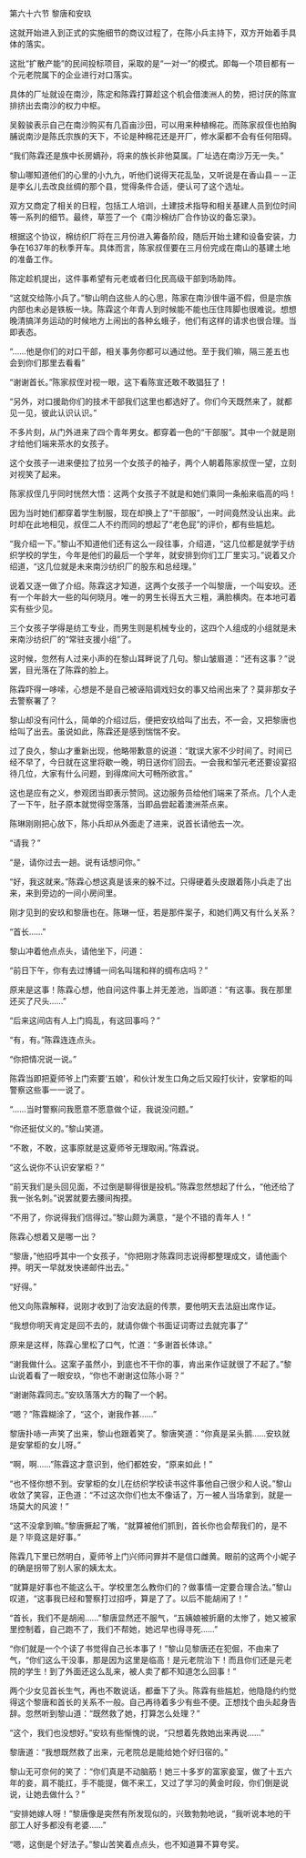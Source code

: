 

第六十六节 黎唐和安玖

这就开始进入到正式的实施细节的商议过程了，在陈小兵主持下，双方开始着手具体的落实。

这批“扩散产能”的民间投标项目，采取的是“一对一”的模式。即每一个项目都有一个元老院属下的企业进行对口落实。

具体的厂址就设在南沙，陈定和陈霖打算趁这个机会借澳洲人的势，把讨厌的陈宣排挤出去南沙的权力中枢。

吴毅骏表示自己在南沙购买有几百亩沙田，可以用来种植棉花。而陈家叔侄也拍胸脯说南沙是陈氏宗族的天下，不论是种棉花还是开厂，修水渠都不会有任何阻碍。

“我们陈霖还是族中长房嫡孙，将来的族长非他莫属。厂址选在南沙万无一失。”

黎山哪知道他们的心里的小九九，听他们说得天花乱坠，又听说是在香山县－－正是李幺儿去改良丝绸的那个县，觉得条件合适，便认可了这个选址。

双方又商定了相关的日程，包括工人培训，土建技术指导和相关基建人员到位时间等一系列的细节。最终，草签了一个《南沙棉纺厂合作协议的备忘录》。

根据这个协议，棉纺织厂将在三月份进入筹备阶段，随后开始土建和设备安装，力争在1637年的秋季开车。具体而言，陈家叔侄要在三月份完成在南山的基建土地的准备工作。

陈定趁机提出，这件事希望有元老或者归化民高级干部到场助阵。

“这就交给陈小兵了。”黎山明白这些人的心思，陈家在南沙很牛逼不假，但是宗族内部也未必是铁板一块。陈霖这个年青人到时候能不能也压住阵脚也很难说。想想晚清搞洋务运动的时候地方上闹出的各种幺蛾子，他们有这样的请求也很合理。当即表态。

“……他是你们的对口干部，相关事务你都可以通过他。至于我们嘛，隔三差五也会到你们那里去看看”

“谢谢首长。”陈家叔侄对视一眼，这下看陈宣还敢不敢猖狂了！

“另外，对口援助你们的技术干部我们这里也都选好了。你们今天既然来了，就都见一见，彼此认识认识。”

不多片刻，从门外进来了四个青年男女。都穿着一色的“干部服”。其中一个就是刚才给他们端来茶水的女孩子。

这个女孩子一进来便拉了拉另一个女孩子的袖子，两个人朝着陈家叔侄一望，立刻对视笑了起来。

陈家叔侄几乎同时恍然大悟：这两个女孩子不就是和她们乘同一条船来临高的吗！

因为当时她们都穿着学生制服，现在却换上了“干部服”，一时间竟然没认出来。此时却在此地相见，叔侄二人不约而同的想起了“老色屁”的评价，都有些尴尬。

“我介绍一下。”黎山不知道他们还有这么一段往事，介绍道，“这几位都是就学于纺织学校的学生，今年是他们的最后一个学年，就安排到你们工厂里实习。”说着又介绍道，“这几位就是未来南沙纺织厂的股东和总经理。”

说着又逐一做了介绍。陈霖这才知道，这两个女孩子一个叫黎唐，一个叫安玖。还有一个年龄大一些的叫何晓月。唯一的男生长得五大三粗，满脸横肉。在本地可着实有些少见。

三个女孩子学得是纺工专业，而男生则是机械专业的，这四个人组成的小组就是未来南沙纺织厂的“常驻支援小组”了。

这时候，忽然有人过来小声的在黎山耳畔说了几句。黎山皱眉道：“还有这事？”说罢，目光落在了陈霖的脸上。

陈霖吓得一哆嗦，心想是不是自己被诬陷调戏妇女的事又给闹出来了？莫非那女子去警察署了？

黎山却没有问什么，简单的介绍过后，便把安玖给叫了出去，不一会，又把黎唐也给叫了出去。虽说如此，陈霖还是感到惴惴不安。

过了良久，黎山才重新出现，他略带歉意的说道：“耽误大家不少时间了。时间已经不早了，今日就在这里将歇一晚，明日送你们回去。一会我和邹元老还要设宴招待几位，大家有什么问题，到得席间大可畅所欲言。”

这也是应有之义，参观团当即表示赞同。这边服务员给他们端来了茶点。几个人走了一下午，肚子原本就觉得空落落，当即品尝起着澳洲茶点来。

陈琳刚刚把心放下，陈小兵却从外面走了进来，说首长请他去一次。

“请我？”

“是，请你过去一趟。说有话想问你。”

“好，我这就来。”陈霖心想这真是该来的躲不过。只得硬着头皮跟着陈小兵走了出来，来到旁边的一间小房间里。

刚才见到的安玖和黎唐也在。陈琳一怔，若是那件案子，和她们两又有什么关系？

“首长……”

黎山冲着他点点头，请他坐下，问道：

“前日下午，你有去过博铺一间名叫瑞和祥的绸布店吗？”

原来是这事！陈霖心想，他自问这件事上并无差池，当即道：“有这事。我在那里还买了尺头……”

“后来这间店有人上门捣乱，有这回事吗？”

“有，有。”陈霖连连点头。

“你把情况说一说。”

陈霖当即把夏师爷上门索要‘五娘’，和伙计发生口角之后又殴打伙计，安掌柜的叫警察这些事一一说了。

“……当时警察问我愿意不愿意做个证，我说没问题。”

“你还挺仗义的。”黎山笑道。

“不敢，不敢，这事原就是这夏师爷无理取闹。”陈霖说。

“这么说你不认识安掌柜？”

“前天我们是头回见面，不过倒是聊得很是投机。”陈霖忽然想起了什么，“他还给了我一张名刺。”说罢就要去腰间掏摸。

“不用了，你说得我们信得过。”黎山颇为满意，“是个不错的青年人！”

陈霖心想着又是哪一出？

“黎唐，”他招呼其中一个女孩子，“你把刚才陈霖同志说得都整理成文，请他画个押。明天一早就发快递邮件出去。”

“好得。”

他又向陈霖解释，说刚才收到了治安法庭的传票，要他明天去法庭出席作证。

“我想你明天肯定是回不去的，就请你做个书面证词寄过去就完事了”

原来是这样，陈霖心里松了口气，忙道：“多谢首长体谅。”

“谢我做什么。这案子虽然小，到底也不干你的事，肯出来作证就很了不起了。”黎山说着看了一眼安玖，“你也不谢谢这位陈小哥？”

“谢谢陈霖同志。”安玖落落大方的鞠了一个躬。

“嗯？”陈霖糊涂了，“这个，谢我作甚……”

黎唐扑哧一声笑了出来，黎山也跟着笑了。黎唐笑道：“你真是呆头鹅……安玖就是安掌柜的女儿呀。”

“啊，啊……”陈霖这才意识到，他们都姓安，“原来如此！”

“也不怪你想不到。安掌柜的女儿在纺织学校读书这件事他自己很少和人说。”黎山收敛了笑容，正色道：“不过这次你们也太不像话了，万一被人当场拿到，就是一场莫大的风波！”

“这不没拿到嘛。”黎唐撅起了嘴，“就算被他们抓到，首长你也会帮我们的，是不是？毕竟这是好事。”

陈霖几下里已然明白，夏师爷上门兴师问罪并不是信口雌黄。眼前的这两个小妮子的确是拐带了别人家的姨太太。

“就算是好事也不能这么干。学校里怎么教你们的？做事情一定要合理合法。”黎山叹道，“这事我已经和警察打过招呼，算是了了。以后不能胡闹了！”

“首长，我们不是胡闹……”黎唐显然还不服气，“五姨娘被折磨的太惨了，她又被家里控制着，自己跑不了，我们不帮她，她迟早也得寻死……”

“你们就是一个个读了书觉得自己长本事了！”黎山见黎唐还在犯倔，不由来了气，“你们这么干没事，那是因为这里是临高！是元老院治下！而且你们还是元老院的学生！到了外面还这么乱来，被人卖了都不知道怎么回事！”

两个少女见首长生气，再也不敢说话，都垂下了头。陈霖有些尴尬，他隐隐约约觉得这个黎唐和首长的关系不一般。自己再待着多少有些不便。正想找个由头起身告辞。忽然听到黎山道：“既然救了她，打算怎么处理？”

“这个，我们也没想好。”安玖有些惭愧的说，“只想着先救她出来再说……”

黎唐道：“我想既然救了出来，元老院总是能给她个好归宿的。”

黎山无可奈何的笑了：“你们真是不动脑筋！她三十多岁的富家妾室，做了十五六年的妾，肩不能扛，手不能提，做不来工，又过了学习的黄金时段，你们倒是说说，让她去做什么？”

“安排她嫁人呀！”黎唐像是突然有所发现似的，兴致勃勃地说，“我听说本地的干部工人好多都没有老婆……”

“嗯，这倒是个好法子。”黎山苦笑着点点头，也不知道算不算夸奖。


